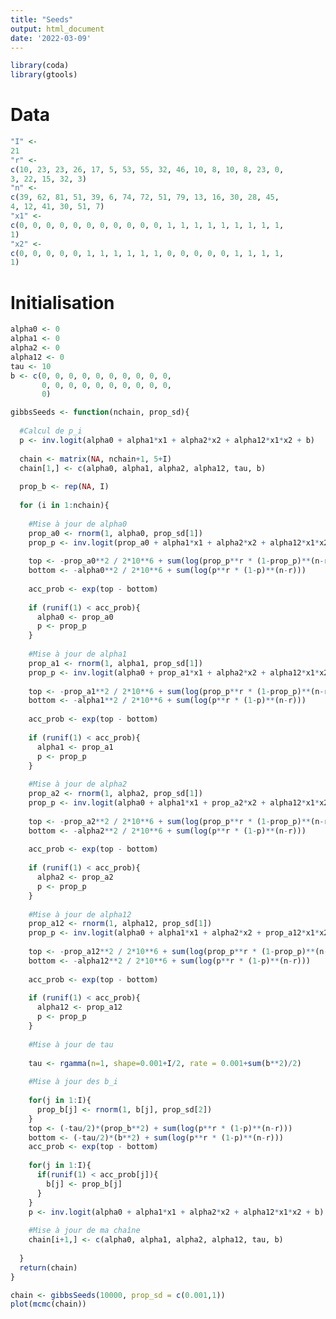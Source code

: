 ```yaml
---
title: "Seeds"
output: html_document
date: '2022-03-09'
---
```


```r
library(coda)
library(gtools)
```


# Data

```r
"I" <- 
21
"r" <-
c(10, 23, 23, 26, 17, 5, 53, 55, 32, 46, 10, 8, 10, 8, 23, 0, 
3, 22, 15, 32, 3)
"n" <-
c(39, 62, 81, 51, 39, 6, 74, 72, 51, 79, 13, 16, 30, 28, 45, 
4, 12, 41, 30, 51, 7)
"x1" <-
c(0, 0, 0, 0, 0, 0, 0, 0, 0, 0, 0, 1, 1, 1, 1, 1, 1, 1, 1, 1, 
1)
"x2" <-
c(0, 0, 0, 0, 0, 1, 1, 1, 1, 1, 1, 0, 0, 0, 0, 0, 1, 1, 1, 1, 
1)
```

# Initialisation 

```r
alpha0 <- 0
alpha1 <- 0
alpha2 <- 0
alpha12 <- 0
tau <- 10
b <- c(0, 0, 0, 0, 0, 0, 0, 0, 0, 0, 
       0, 0, 0, 0, 0, 0, 0, 0, 0, 0,
       0)
```


```r
gibbsSeeds <- function(nchain, prop_sd){
  
  #Calcul de p_i
  p <- inv.logit(alpha0 + alpha1*x1 + alpha2*x2 + alpha12*x1*x2 + b)
  
  chain <- matrix(NA, nchain+1, 5+I)
  chain[1,] <- c(alpha0, alpha1, alpha2, alpha12, tau, b)
  
  prop_b <- rep(NA, I)
  
  for (i in 1:nchain){
    
    #Mise à jour de alpha0
    prop_a0 <- rnorm(1, alpha0, prop_sd[1])
    prop_p <- inv.logit(prop_a0 + alpha1*x1 + alpha2*x2 + alpha12*x1*x2 + b)
    
    top <- -prop_a0**2 / 2*10**6 + sum(log(prop_p**r * (1-prop_p)**(n-r)))
    bottom <- -alpha0**2 / 2*10**6 + sum(log(p**r * (1-p)**(n-r)))
    
    acc_prob <- exp(top - bottom)
    
    if (runif(1) < acc_prob){
      alpha0 <- prop_a0
      p <- prop_p
    }
    
    #Mise à jour de alpha1
    prop_a1 <- rnorm(1, alpha1, prop_sd[1])
    prop_p <- inv.logit(alpha0 + prop_a1*x1 + alpha2*x2 + alpha12*x1*x2 + b)
    
    top <- -prop_a1**2 / 2*10**6 + sum(log(prop_p**r * (1-prop_p)**(n-r)))
    bottom <- -alpha1**2 / 2*10**6 + sum(log(p**r * (1-p)**(n-r)))
    
    acc_prob <- exp(top - bottom)
    
    if (runif(1) < acc_prob){
      alpha1 <- prop_a1
      p <- prop_p
    }
    
    #Mise à jour de alpha2
    prop_a2 <- rnorm(1, alpha2, prop_sd[1])
    prop_p <- inv.logit(alpha0 + alpha1*x1 + prop_a2*x2 + alpha12*x1*x2 + b)
    
    top <- -prop_a2**2 / 2*10**6 + sum(log(prop_p**r * (1-prop_p)**(n-r)))
    bottom <- -alpha2**2 / 2*10**6 + sum(log(p**r * (1-p)**(n-r)))
    
    acc_prob <- exp(top - bottom)
    
    if (runif(1) < acc_prob){
      alpha2 <- prop_a2
      p <- prop_p
    }
    
    #Mise à jour de alpha12
    prop_a12 <- rnorm(1, alpha12, prop_sd[1])
    prop_p <- inv.logit(alpha0 + alpha1*x1 + alpha2*x2 + prop_a12*x1*x2 + b)
    
    top <- -prop_a12**2 / 2*10**6 + sum(log(prop_p**r * (1-prop_p)**(n-r)))
    bottom <- -alpha12**2 / 2*10**6 + sum(log(p**r * (1-p)**(n-r)))
    
    acc_prob <- exp(top - bottom)
    
    if (runif(1) < acc_prob){
      alpha12 <- prop_a12
      p <- prop_p
    }
    
    #Mise à jour de tau
    
    tau <- rgamma(n=1, shape=0.001+I/2, rate = 0.001+sum(b**2)/2)
    
    #Mise à jour des b_i
    
    for(j in 1:I){
      prop_b[j] <- rnorm(1, b[j], prop_sd[2])
    }
    top <- (-tau/2)*(prop_b**2) + sum(log(p**r * (1-p)**(n-r)))
    bottom <- (-tau/2)*(b**2) + sum(log(p**r * (1-p)**(n-r)))
    acc_prob <- exp(top - bottom)
    
    for(j in 1:I){
      if(runif(1) < acc_prob[j]){
        b[j] <- prop_b[j]
      }
    }
    p <- inv.logit(alpha0 + alpha1*x1 + alpha2*x2 + alpha12*x1*x2 + b)
    
    #Mise à jour de ma chaîne
    chain[i+1,] <- c(alpha0, alpha1, alpha2, alpha12, tau, b)
    
  }
  return(chain)
}
```

```r
chain <- gibbsSeeds(10000, prop_sd = c(0.001,1))
plot(mcmc(chain))

```




